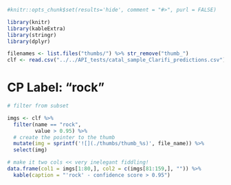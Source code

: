 ```r
#knitr::opts_chunk$set(results='hide', comment = "#>", purl = FALSE)

library(knitr)
library(kableExtra)
library(stringr)
library(dplyr)

filenames <- list.files("thumbs/") %>% str_remove("thumb_")
clf <- read.csv("../../API_tests/catal_sample_Clarifi_predictions.csv")
```

# CP Label: "rock"

```r

# filter from subset 

imgs <- clf %>% 
  filter(name == "rock",
         value > 0.95) %>% 
  # create the pointer to the thumb
  mutate(img = sprintf('![](./thumbs/thumb_%s)', file_name)) %>% 
  select(img) 

# make it two cols << very inelegant fiddling!
data.frame(col1 = imgs[1:80,], col2 = c(imgs[81:159,], "")) %>% 
  kable(caption = "'rock' - confidence score > 0.95")

```
  

